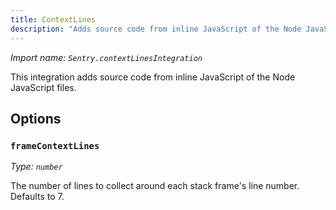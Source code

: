 ```yaml
---
title: ContextLines
description: "Adds source code from inline JavaScript of the Node JavaScript files. (default)"
---
```


_Import name: `Sentry.contextLinesIntegration`_

This integration adds source code from inline JavaScript of the Node JavaScript files.

<PlatformContent includePath="configuration/contextlines" />

## Options

### `frameContextLines`

_Type: `number`_

The number of lines to collect around each stack frame's line number. Defaults to 7.
